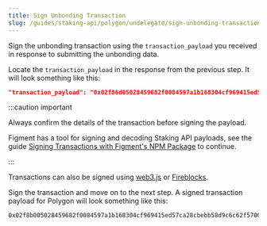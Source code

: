 ```yaml
---
title: Sign Unbonding Transaction
slug: /guides/staking-api/polygon/undelegate/sign-unbonding-transaction
---
```


Sign the unbonding transaction using the `transaction_payload` you received in response to submitting the unbonding data.

Locate the `transaction_payload` in the response from the previous step. It will look something like this:

```json
"transaction_payload": "0x02f86d05028459682f0084597a1b168304cf969415ed57ca28cbebb58d9c6c62f570046bc089bc6680b844c83ec04d0000000000000000000000000000000000000000000000000de0b6b3a76400000000000000000000000000000000000000000000000000000de0b6b3a7640000c0"
```

:::caution important

Always confirm the details of the transaction before signing the payload.

Figment has a tool for signing and decoding Staking API payloads, see the guide [Signing Transactions with Figment's NPM Package](/guides/staking-api/figment-signing-transactions) to continue.

:::

Transactions can also be signed using [web3.js](https://web3js.readthedocs.io/en/v1.2.11/web3-eth-accounts.html#signtransaction) or [Fireblocks](/guides/staking-api/fireblocks-signing-transactions).

Sign the transaction and move on to the next step. A signed transaction payload for Polygon will look something like this:

```text
0x02f8b005028459682f0084597a1b168304cf969415ed57ca28cbebb58d9c6c62f570046bc089bc6680b844c83ec04d0000000000000000000000000000000000000000000000000de0b6b3a76400000000000000000000000000000000000000000000000000000de0b6b3a7640000c001a0f8462149f25c9942852611ea06820bf0b3f588f63aead9702225010b2e80a096a0765feade968806e16f36cadf533d779ceb071f54ca6cf4935f6464302c0873da
```
